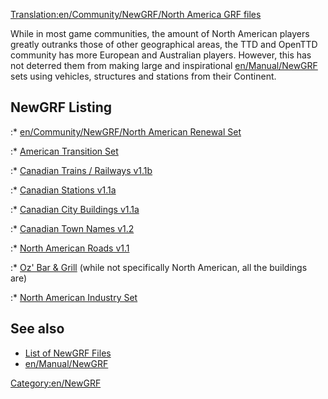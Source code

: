 [[Translation:en/Community/NewGRF/North America GRF files]]


{{en/Community/NewGRF/NewGRF Country|
Flag=en/Community/NewGRF/800px-Flag of the United States.png|
name=United States of America|
website=www.as-st.com/ttd/newusa/|
setname=American Transition Set}}
While in most game communities, the amount of North American players greatly outranks those of other geographical areas, the TTD and OpenTTD community has more European and Australian players. However, this has not deterred them from making large and inspirational [[en/Manual/NewGRF]] sets using vehicles, structures and stations from their Continent.

==NewGRF Listing==
:* [[en/Community/NewGRF/North American Renewal Set]]
:* [http://www.as-st.com/ttd/newusa/ American Transition Set]
:* [http://www.simuscape.net/simutalk/viewtopic.php?p=1897#p1897 Canadian Trains / Railways v1.1b]
:* [http://www.simuscape.net/simutalk/viewtopic.php?p=1947#p1947 Canadian Stations v1.1a]
:* [http://www.simuscape.net/simutalk/viewtopic.php?p=1985#p1985 Canadian City Buildings v1.1a]
:* [http://www.simuscape.net/simutalk/viewtopic.php?p=1987#p1987 Canadian Town Names v1.2]
:* [http://www.simuscape.net/simutalk/viewtopic.php?p=1988#p1988 North American Roads v1.1]
:* [http://www.tt-forums.net/viewtopic.php?t=24086 Oz' Bar & Grill] (while not specifically North American, all the buildings are)
:* [http://www.tt-forums.net/viewtopic.php?t=28212 North American Industry Set]
{{en/Community/NewGRF/NewGRF Country|
Flag=en/Community/NewGRF/800px-Flag of Canada.png|
name=Canada|
website=www.tt-forums.net/viewtopic.php?t=6730|
setname=Canadian Train Set}}

== See also ==
* [[en/Community/NewGRF/Main Page|List of NewGRF Files]]
* [[en/Manual/NewGRF]]

[[Category:en/NewGRF]]